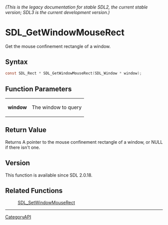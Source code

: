 ====== (This is the legacy documentation for stable SDL2, the current stable version; SDL3 is the current development version.) ======
= SDL_GetWindowMouseRect =

Get the mouse confinement rectangle of a window.

== Syntax ==

<syntaxhighlight lang='c'>
const SDL_Rect * SDL_GetWindowMouseRect(SDL_Window * window);
</syntaxhighlight>

== Function Parameters ==

{|
|'''window'''
|The window to query
|}

== Return Value ==

Returns A pointer to the mouse confinement rectangle of a window, or NULL
if there isn't one.

== Version ==

This function is available since SDL 2.0.18.

== Related Functions ==

:[[SDL_SetWindowMouseRect]]

----
[[CategoryAPI]]


